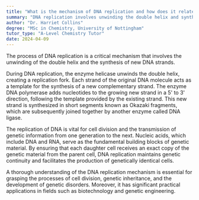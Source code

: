 ```yaml
---
title: "What is the mechanism of DNA replication and how does it relate to nucleic acids?"
summary: "DNA replication involves unwinding the double helix and synthesizing new strands, ensuring the accurate duplication of genetic information for cell division."
author: "Dr. Harriet Collins"
degree: "MSc in Chemistry, University of Nottingham"
tutor_type: "A-Level Chemistry Tutor"
date: 2024-04-09
---
```


The process of DNA replication is a critical mechanism that involves the unwinding of the double helix and the synthesis of new DNA strands.

During DNA replication, the enzyme helicase unwinds the double helix, creating a replication fork. Each strand of the original DNA molecule acts as a template for the synthesis of a new complementary strand. The enzyme DNA polymerase adds nucleotides to the growing new strand in a 5' to 3' direction, following the template provided by the existing strand. This new strand is synthesized in short segments known as Okazaki fragments, which are subsequently joined together by another enzyme called DNA ligase.

The replication of DNA is vital for cell division and the transmission of genetic information from one generation to the next. Nucleic acids, which include DNA and RNA, serve as the fundamental building blocks of genetic material. By ensuring that each daughter cell receives an exact copy of the genetic material from the parent cell, DNA replication maintains genetic continuity and facilitates the production of genetically identical cells.

A thorough understanding of the DNA replication mechanism is essential for grasping the processes of cell division, genetic inheritance, and the development of genetic disorders. Moreover, it has significant practical applications in fields such as biotechnology and genetic engineering.
    